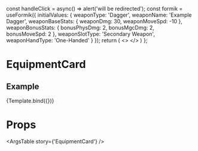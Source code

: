 
  const handleClick = async() => alert('will be redirected');
  const formik = useFormik({
    initialValues: {
      weaponType: 'Dagger',
      weaponName: 'Example Dagger',
      weaponBaseStats: {
        weaponDmg: 30,
        weaponMoveSpd: -10
      },
      weaponBonusStats: {
        bonusPhysDmg: 2,
        bonusMgcDmg: 2,
        bonusMoveSpd: 2
      },
      weaponSlotType: 'Secondary Weapon',
      weaponHandType: 'One-Handed'
    }
  });
  return (
    <>
      <EquipmentCard
        formik={formik}
        handleClick={handleClick}
      />
    </>
  )
};

<Meta
  title='Components/EquipmentCard'
  component={EquipmentCard}
/>

# EquipmentCard
<Description of={EquipmentCard}/>


## Example
<Canvas>
  <Story name='EquipmentCard'>
    {Template.bind({})}
  </Story>
</Canvas>

# Props
<ArgsTable story={'EquipmentCard'} />
